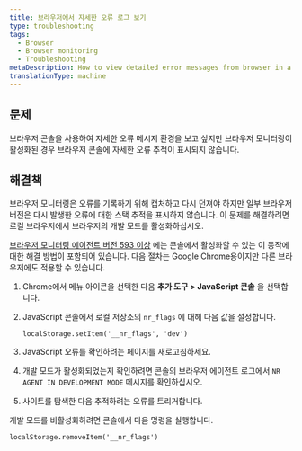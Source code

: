 ```yaml
---
title: 브라우저에서 자세한 오류 로그 보기
type: troubleshooting
tags:
  - Browser
  - Browser monitoring
  - Troubleshooting
metaDescription: How to view detailed error messages from browser in a Google Chrome console or other browsers.
translationType: machine
---
```


## 문제

브라우저 콘솔을 사용하여 자세한 오류 메시지 환경을 보고 싶지만 브라우저 모니터링이 활성화된 경우 브라우저 콘솔에 자세한 오류 추적이 표시되지 않습니다.

## 해결책

브라우저 모니터링은 오류를 기록하기 위해 캡처하고 다시 던져야 하지만 일부 브라우저 버전은 다시 발생한 오류에 대한 스택 추적을 표시하지 않습니다. 이 문제를 해결하려면 로컬 브라우저에서 브라우저의 개발 모드를 활성화하십시오.

[브라우저 모니터링 에이전트 버전 593 이상](/docs/release-notes/new-relic-browser-release-notes/browser-agent-release-notes) 에는 콘솔에서 활성화할 수 있는 이 동작에 대한 해결 방법이 포함되어 있습니다. 다음 절차는 Google Chrome용이지만 다른 브라우저에도 적용할 수 있습니다.

1. Chrome에서 메뉴 아이콘을 선택한 다음 **추가 도구 > JavaScript 콘솔** 을 선택합니다.

2. JavaScript 콘솔에서 로컬 저장소의 `nr_flags` 에 대해 다음 값을 설정합니다.

   ```
   localStorage.setItem('__nr_flags', 'dev')
   ```

3. JavaScript 오류를 확인하려는 페이지를 새로고침하세요.

4. 개발 모드가 활성화되었는지 확인하려면 콘솔의 브라우저 에이전트 로그에서 `NR AGENT IN DEVELOPMENT MODE` 메시지를 확인하십시오.

5. 사이트를 탐색한 다음 추적하려는 오류를 트리거합니다.

개발 모드를 비활성화하려면 콘솔에서 다음 명령을 실행합니다.

```
localStorage.removeItem('__nr_flags')
```